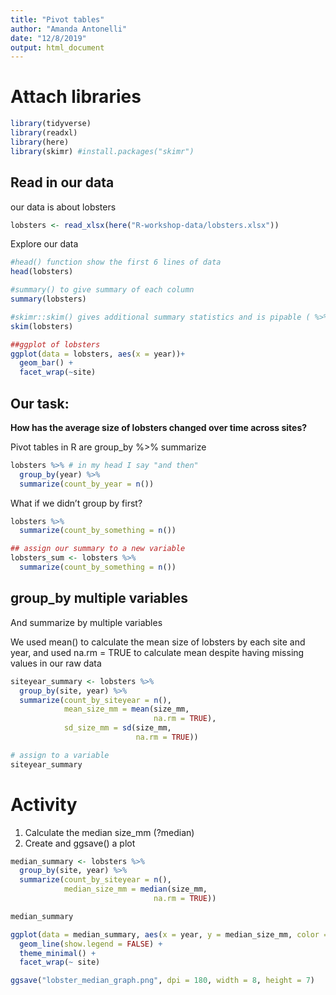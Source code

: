 ```yaml
---
title: "Pivot tables"
author: "Amanda Antonelli"
date: "12/8/2019"
output: html_document
---
```


# Attach libraries

```r
library(tidyverse)
library(readxl)
library(here)
library(skimr) #install.packages("skimr")
```


## Read in our data

our data is about lobsters

```r

lobsters <- read_xlsx(here("R-workshop-data/lobsters.xlsx"))

```

Explore our data

```r

#head() function show the first 6 lines of data
head(lobsters)

#summary() to give summary of each column
summary(lobsters)

#skimr::skim() gives additional summary statistics and is pipable ( %>% )
skim(lobsters)

##ggplot of lobsters
ggplot(data = lobsters, aes(x = year))+
  geom_bar() +
  facet_wrap(~site)
```

## Our task:

**How has the average size of lobsters changed over time across sites?**

Pivot tables in R are group_by %>% summarize

```r

lobsters %>% # in my head I say "and then"
  group_by(year) %>% 
  summarize(count_by_year = n())

```

What if we didn't group by first?

```r

lobsters %>% 
  summarize(count_by_something = n())

## assign our summary to a new variable
lobsters_sum <- lobsters %>% 
  summarize(count_by_something = n())

```

## group_by multiple variables

And summarize by multiple variables

We used mean() to calculate the mean size of lobsters by each site and year, and used na.rm = TRUE to calculate mean despite having missing values in our raw data

```r

siteyear_summary <- lobsters %>% 
  group_by(site, year) %>% 
  summarize(count_by_siteyear = n(), 
            mean_size_mm = mean(size_mm, 
                                na.rm = TRUE), 
            sd_size_mm = sd(size_mm, 
                            na.rm = TRUE))

# assign to a variable
siteyear_summary

```

# Activity

1. Calculate the median size_mm (?median)
2. Create and ggsave() a plot

```r

median_summary <- lobsters %>% 
  group_by(site, year) %>% 
  summarize(count_by_siteyear = n(), 
            median_size_mm = median(size_mm, 
                                na.rm = TRUE))

median_summary

ggplot(data = median_summary, aes(x = year, y = median_size_mm, color = site)) +
  geom_line(show.legend = FALSE) +
  theme_minimal() +
  facet_wrap(~ site)

ggsave("lobster_median_graph.png", dpi = 180, width = 8, height = 7)

```

